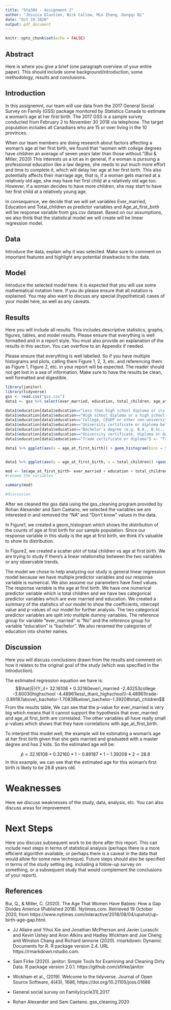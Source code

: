 ```yaml
---
title: "Sta304 - Assignment 2"
author: "Jessica Glustien, Nick Callow, Min Zhang, Dongqi Bi"
date: "Oct 19 2020"
output: pdf_document
---
```


```r
knitr::opts_chunk$set(echo = FALSE)
```



## Abstract

Here is where you give a brief (one paragraph overview of your entire paper). This should include some background/introduction, some methodology, results and conclusions.

## Introduction

In this assignemnt, our team will use data from the 2017 General Social Survey on Family (GSS) package monitored by Statistics Canada to estimate a woman's age at her first birth. The 2017 GSS is a sample survey conducted from February 2 to November 30 2018 via telephone. The target population includes all Canadians who are 15 or over living in the 10 provinces.

When our team members are doing research about factors affecting a woman's age at her first birth, we found that "women with college degrees have children an average of seven years later than those without."(Bui & Miller, 2020) This interests us a lot as in general, if a woman is pursuing a professional education like a law degree, she needs to put much more effort and time to complete it, which will delay her age at her first birth. This also potentially affects their marriage age, that is, if a woman gets married at a relatively old age, she may have her first child at a relatively old age too. However, if a woman decides to have more children, she may start to have her first child at a relatively young age. 

In consequence, we decide that we will set variables Ever_married, Education and Total_children as predictor variables and Age_at_first_birth will be response variable from gss.csv dataset. Based on our assumptions, we also think that the statistical model we will create will be linear regression model. 

## Data

Introduce the data, explain why it was selected. Make sure to comment on important features and highlight any potential drawbacks to the data.

## Model

Introduce the selected model here. It is expected that you will use some mathematical notation here. If you do please ensure that all notation is explained. You may also want to discuss any special (hypothetical) cases of your model here, as well as any caveats.  

## Results

Here you will include all results. This includes descriptive statistics, graphs, figures, tables, and model results. Please ensure that everything is well formatted and in a report style. You must also provide an explanation of the results in this section. You can overflow to an Appendix if needed. 

Please ensure that everything is well labelled. So if you have multiple histograms and plots, calling them Figure 1, 2, 3, etc. and referencing them as Figure 1, Figure 2, etc. in your report will be expected. The reader should not get lost in a sea of information. Make sure to have the results be clean, well formatted and digestible.

```r
library(janitor)
library(tidyverse)
gss <- read.csv("gss.csv")
data1 <- gss %>% select(ever_married, education, total_children, age_at_first_birth)%>%filter(!is.na(total_children), !is.na(age_at_first_birth), ever_married!="Don't know")

data1$education[data1$education=="Less than high school diploma or its equivalent"] <- "Less than high school"
data1$education[data1$education=="High school diploma or a high school equivalency certificate"] <- "High School"
data1$education[data1$education=="College, CEGEP or other non-university certificate or di..."] <- "College"
data1$education[data1$education=="University certificate or diploma below the bachelor's level"] <- "University below bachelor"
data1$education[data1$education=="Bachelor's degree (e.g. B.A., B.Sc., LL.B.)"] <- "Bachelor"
data1$education[data1$education=="University certificate, diploma or degree above the bach..."] <- "University above bachelor"
data1$education[data1$education=="Trade certificate or diploma"] <- "Trade certificate"

data1 %>% ggplot(aes(x = age_at_first_birth)) + geom_histogram(bins = 5) + labs(x = "age at first birth", title ="Figure 1")


data1 %>% ggplot(aes(y = age_at_first_birth, x = total_children)) +geom_point() + labs(x = "total children", y = "age at first birth", title ="Figure 2")

mod <- lm(age_at_first_birth~ ever_married + education + total_children, data = data1)
#rename the variables

summary(mod)

#discussion

```
After we cleaned the gss data using the gss_cleaning program provided by Rohan Alexander and Sam Caetano, we selected the variables we are interested in and removed the "NA" and "Don't know" values in the data. 

In Figure1, we created a geom_histogram which shows the distribution of the counts of age at first birth for our sample population. Since our response variable in this study is the age at first birth, we think it's valuable to show its distribution. 

In Figure2, we created a scatter plot of total children vs age at first birth. We are trying to study if there's a linear relationship between the two variables or any observable trends.

The model we chose to help analyzing our study is general linear regression model because we have multiple predictor variables and our response variable is numerical. We also assume our parameters have fixed values. The response variable is the age at first birth. We have one numerical predictor variable which is total children and we have two categorical predictor variables which are ever married and education. We created a summary of the statistics of our model to show the coefficients, intercept value and p-values of our model for further analysis. The two categorical predictor variables are split into multiple dummy variables. The reference group for variable "ever_married" is "No" and the reference group for variable "education" is "bachelor". We also renamed the categories of education into shorter names. 

## Discussion

Here you will discuss conclusions drawn from the results and comment on how it relates to the original goal of the study (which was specified in the Introduction).

The estimated regression equation we have is: 
$$\hat{E}(Y_i)= 32.16108 + 0.32160ever\_married -2.40253college -3.60030highschool -4.48961less\_than\_highschool\\-4.48961trade-0.89187above\_bachelor-1.70838below\_bachelor-1.39208total\_children$$
From the results table, We can see that the p-value for ever_married is very big which means that it cannot support the hypothesis that ever_married and age_at first_birth are correlated. The other variables all have really small p-values which shows that they have correlations with age_at_first_birth. 

To interpret this model well, the example will be estimating a woman's age at her first birth given that she gets married and graduated with a master degree and has 2 kids. So the estimated age will be: 

$$\hat{p} = 32.16108 + 0.32160*1-0.89187*1-1.39208*2 = 28.8 $$
In this example, we can see that the estimated age for this woman's first birth is likely to be 28.8 years old.

# Weaknesses

Here we discuss weaknesses of the study, data, analysis, etc. You can also discuss areas for improvement.

# Next Steps

Here you discuss subsequent work to be done after this report. This can include next steps in terms of statistical analysis (perhaps there is a more efficient algorithm available, or perhaps there is a caveat in the data that would allow for some new technique). Future steps should also be specified in terms of the study setting (eg. including a follow-up survey on something, or a subsequent study that would complement the conclusions of your report).


## References

Bui, Q., & Miller, C. (2020). The Age That Women Have Babies: How a Gap Divides America (Published 2018). Nytimes.com. Retrieved 19 October 2020, from https://www.nytimes.com/interactive/2018/08/04/upshot/up-birth-age-gap.html.

- JJ Allaire and Yihui Xie and Jonathan McPherson and Javier Luraschi and Kevin Ushey and Aron Atkins and
  Hadley Wickham and Joe Cheng and Winston Chang and Richard Iannone (2020). rmarkdown: Dynamic Documents
  for R. R package version 2.4. URL https://rmarkdown.rstudio.com.
  
- Sam Firke (2020). janitor: Simple Tools for Examining and Cleaning Dirty Data. R package version 2.0.1.
  https://github.com/sfirke/janitor
  
- Wickham et al., (2019). Welcome to the tidyverse. Journal of Open Source Software, 4(43), 1686,
  https://doi.org/10.21105/joss.01686
  
- General social survey on Family(cycle31),2017

- Rohan Alexander and Sam Caetano. gss_cleaning.2020
